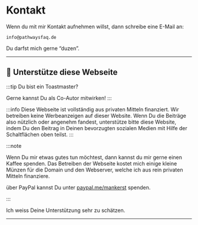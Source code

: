 # Kontakt

Wenn du mit mir Kontakt aufnehmen willst, dann schreibe eine E-Mail an:


`info@pathwaysfaq.de`


Du darfst mich gerne “duzen”.

----
## 🤝 Unterstütze diese Webseite


:::tip Du bist ein Toastmaster?

Gerne kannst Du als Co-Autor mitwirken!
:::

:::info
Diese Webseite ist vollständig aus privaten Mitteln finanziert. Wir betreiben keine Werbeanzeigen auf dieser Website. Wenn Du die Beiträge also nützlich oder angenehm fandest, unterstütze bitte diese Website, indem Du den Beitrag in Deinen bevorzugten sozialen Medien mit Hilfe der Schaltflächen oben teilst.
:::


:::note

Wenn Du mir etwas gutes tun möchtest, dann kannst du mir gerne einen Kaffee spenden. Das Betreiben der Webseite kostet mich einige kleine Münzen für die Domain und den Webserver, welche ich aus rein privaten Mitteln finanziere.

über PayPal kannst Du unter [paypal.me/mankerst](https://paypal.me/mankerst?locale.x=de_DE) spenden.

:::

Ich weiss Deine Unterstützung sehr zu schätzen.

---

